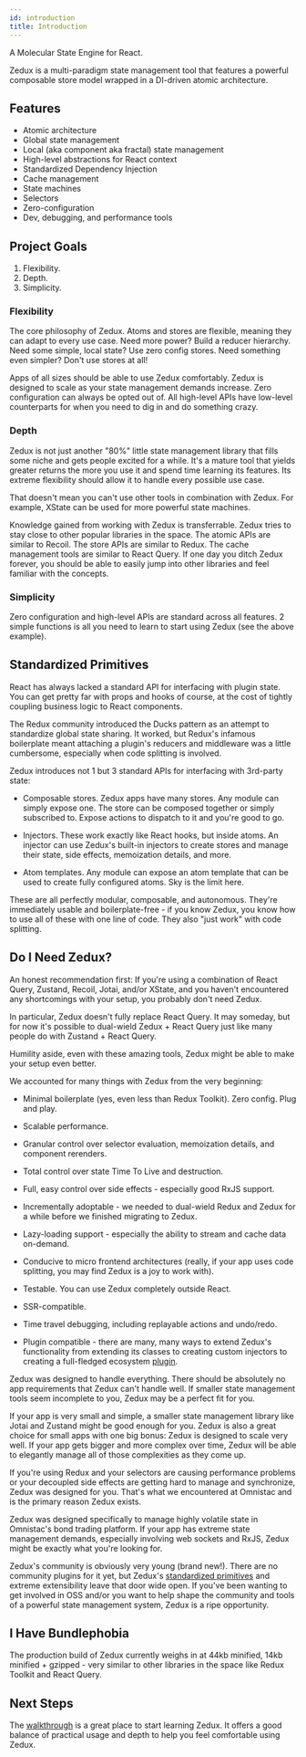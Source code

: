 ```yaml
---
id: introduction
title: Introduction
---
```


A Molecular State Engine for React.

Zedux is a multi-paradigm state management tool that features a powerful composable store model wrapped in a DI-driven atomic architecture.

## Features

- Atomic architecture
- Global state management
- Local (aka component aka fractal) state management
- High-level abstractions for React context
- Standardized Dependency Injection
- Cache management
- State machines
- Selectors
- Zero-configuration
- Dev, debugging, and performance tools

## Project Goals

1. Flexibility.
2. Depth.
3. Simplicity.

### Flexibility

The core philosophy of Zedux. Atoms and stores are flexible, meaning they can adapt to every use case. Need more power? Build a reducer hierarchy. Need some simple, local state? Use zero config stores. Need something even simpler? Don't use stores at all!

Apps of all sizes should be able to use Zedux comfortably. Zedux is designed to scale as your state management demands increase. Zero configuration can always be opted out of. All high-level APIs have low-level counterparts for when you need to dig in and do something crazy.

### Depth

Zedux is not just another "80%" little state management library that fills some niche and gets people excited for a while. It's a mature tool that yields greater returns the more you use it and spend time learning its features. Its extreme flexibility should allow it to handle every possible use case.

That doesn't mean you can't use other tools in combination with Zedux. For example, XState can be used for more powerful state machines.

Knowledge gained from working with Zedux is transferrable. Zedux tries to stay close to other popular libraries in the space. The atomic APIs are similar to Recoil. The store APIs are similar to Redux. The cache management tools are similar to React Query. If one day you ditch Zedux forever, you should be able to easily jump into other libraries and feel familiar with the concepts.

### Simplicity

Zero configuration and high-level APIs are standard across all features. 2 simple functions is all you need to learn to start using Zedux (see the above example).

## Standardized Primitives

React has always lacked a standard API for interfacing with plugin state. You can get pretty far with props and hooks of course, at the cost of tightly coupling business logic to React components.

The Redux community introduced the Ducks pattern as an attempt to standardize global state sharing. It worked, but Redux's infamous boilerplate meant attaching a plugin's reducers and middleware was a little cumbersome, especially when code splitting is involved.

Zedux introduces not 1 but 3 standard APIs for interfacing with 3rd-party state:

- Composable stores. Zedux apps have many stores. Any module can simply expose one. The store can be composed together or simply subscribed to. Expose actions to dispatch to it and you're good to go.

- Injectors. These work exactly like React hooks, but inside atoms. An injector can use Zedux's built-in injectors to create stores and manage their state, side effects, memoization details, and more.

- Atom templates. Any module can expose an atom template that can be used to create fully configured atoms. Sky is the limit here.

These are all perfectly modular, composable, and autonomous. They're immediately usable and boilerplate-free - if you know Zedux, you know how to use all of these with one line of code. They also "just work" with code splitting.

## Do I Need Zedux?

An honest recommendation first: If you're using a combination of React Query, Zustand, Recoil, Jotai, and/or XState, and you haven't encountered any shortcomings with your setup, you probably don't need Zedux.

In particular, Zedux doesn't fully replace React Query. It may someday, but for now it's possible to dual-wield Zedux + React Query just like many people do with Zustand + React Query.

Humility aside, even with these amazing tools, Zedux might be able to make your setup even better.

We accounted for many things with Zedux from the very beginning:

- Minimal boilerplate (yes, even less than Redux Toolkit). Zero config. Plug and play.

- Scalable performance.

- Granular control over selector evaluation, memoization details, and component rerenders.

- Total control over state Time To Live and destruction.

- Full, easy control over side effects - especially good RxJS support.

- Incrementally adoptable - we needed to dual-wield Redux and Zedux for a while before we finished migrating to Zedux.

- Lazy-loading support - especially the ability to stream and cache data on-demand.

- Conducive to micro frontend architectures (really, if your app uses code splitting, you may find Zedux is a joy to work with).

- Testable. You can use Zedux completely outside React.

- SSR-compatible.

- Time travel debugging, including replayable actions and undo/redo.

- Plugin compatible - there are many, many ways to extend Zedux's functionality from extending its classes to creating custom injectors to creating a full-fledged ecosystem [plugin](../advanced/plugins).

Zedux was designed to handle everything. There should be absolutely no app requirements that Zedux can't handle well. If smaller state management tools seem incomplete to you, Zedux may be a perfect fit for you.

If your app is very small and simple, a smaller state management library like Jotai and Zustand might be good enough for you. Zedux is also a great choice for small apps with one big bonus: Zedux is designed to scale very well. If your app gets bigger and more complex over time, Zedux will be able to elegantly manage all of those complexities as they come up.

If you're using Redux and your selectors are causing performance problems or your decoupled side effects are getting hard to manage and synchronize, Zedux was designed for you. That's what we encountered at Omnistac and is the primary reason Zedux exists.

Zedux was designed specifically to manage highly volatile state in Omnistac's bond trading platform. If your app has extreme state management demands, especially involving web sockets and RxJS, Zedux might be exactly what you're looking for.

Zedux's community is obviously very young (brand new!). There are no community plugins for it yet, but Zedux's [standardized primitives](#standardized-primitives) and extreme extensibility leave that door wide open. If you've been wanting to get involved in OSS and/or you want to help shape the community and tools of a powerful state management system, Zedux is a ripe opportunity.

## I Have Bundlephobia

The production build of Zedux currently weighs in at 44kb minified, 14kb minified + gzipped - very similar to other libraries in the space like Redux Toolkit and React Query.

## Next Steps

The [walkthrough](../walkthrough/quick-start) is a great place to start learning Zedux. It offers a good balance of practical usage and depth to help you feel comfortable using Zedux.
